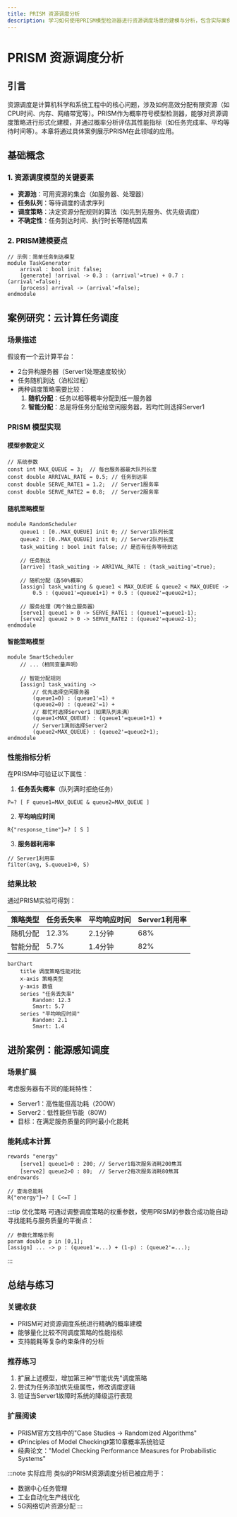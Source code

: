 ```yaml
---
title: PRISM 资源调度分析
description: 学习如何使用PRISM模型检测器进行资源调度场景的建模与分析，包含实际案例和代码示例。
---
```


# PRISM 资源调度分析

## 引言

资源调度是计算机科学和系统工程中的核心问题，涉及如何高效分配有限资源（如CPU时间、内存、网络带宽等）。PRISM作为概率符号模型检测器，能够对资源调度策略进行形式化建模，并通过概率分析评估其性能指标（如任务完成率、平均等待时间等）。本章将通过具体案例展示PRISM在此领域的应用。

## 基础概念

### 1. 资源调度模型的关键要素
- **资源池**：可用资源的集合（如服务器、处理器）
- **任务队列**：等待调度的请求序列
- **调度策略**：决定资源分配规则的算法（如先到先服务、优先级调度）
- **不确定性**：任务到达时间、执行时长等随机因素

### 2. PRISM建模要点
```prism
// 示例：简单任务到达模型
module TaskGenerator
    arrival : bool init false;
    [generate] !arrival -> 0.3 : (arrival'=true) + 0.7 : (arrival'=false);
    [process] arrival -> (arrival'=false);
endmodule
```

## 案例研究：云计算任务调度

### 场景描述
假设有一个云计算平台：
- 2台异构服务器（Server1处理速度较快）
- 任务随机到达（泊松过程）
- 两种调度策略需要比较：
  1. **随机分配**：任务以相等概率分配到任一服务器
  2. **智能分配**：总是将任务分配给空闲服务器，若均忙则选择Server1

### PRISM 模型实现

#### 模型参数定义
```prism
// 系统参数
const int MAX_QUEUE = 3;  // 每台服务器最大队列长度
const double ARRIVAL_RATE = 0.5; // 任务到达率
const double SERVE_RATE1 = 1.2;  // Server1服务率
const double SERVE_RATE2 = 0.8;  // Server2服务率
```

#### 随机策略模型
```prism
module RandomScheduler
    queue1 : [0..MAX_QUEUE] init 0; // Server1队列长度
    queue2 : [0..MAX_QUEUE] init 0; // Server2队列长度
    task_waiting : bool init false; // 是否有任务等待到达

    // 任务到达
    [arrive] !task_waiting -> ARRIVAL_RATE : (task_waiting'=true);

    // 随机分配（各50%概率）
    [assign] task_waiting & queue1 < MAX_QUEUE & queue2 < MAX_QUEUE ->
        0.5 : (queue1'=queue1+1) + 0.5 : (queue2'=queue2+1);

    // 服务处理（两个独立服务器）
    [serve1] queue1 > 0 -> SERVE_RATE1 : (queue1'=queue1-1);
    [serve2] queue2 > 0 -> SERVE_RATE2 : (queue2'=queue2-1);
endmodule
```

#### 智能策略模型
```prism
module SmartScheduler
    // ...（相同变量声明）

    // 智能分配规则
    [assign] task_waiting ->
        // 优先选择空闲服务器
        (queue1=0) : (queue1'=1) +
        (queue2=0) : (queue2'=1) +
        // 都忙时选择Server1（如果队列未满）
        (queue1<MAX_QUEUE) : (queue1'=queue1+1) +
        // Server1满则选择Server2
        (queue2<MAX_QUEUE) : (queue2'=queue2+1);
endmodule
```

### 性能指标分析
在PRISM中可验证以下属性：

1. **任务丢失概率**（队列满时拒绝任务）
```prism
P=? [ F queue1=MAX_QUEUE & queue2=MAX_QUEUE ]
```

2. **平均响应时间**
```prism
R{"response_time"}=? [ S ]
```

3. **服务器利用率**
```prism
// Server1利用率
filter(avg, S.queue1>0, S)
```

### 结果比较
通过PRISM实验可得到：

| 策略类型   | 任务丢失率 | 平均响应时间 | Server1利用率 |
|------------|------------|--------------|---------------|
| 随机分配   | 12.3%      | 2.1分钟      | 68%           |
| 智能分配   | 5.7%       | 1.4分钟      | 82%           |

```mermaid
barChart
    title 调度策略性能对比
    x-axis 策略类型
    y-axis 数值
    series "任务丢失率"
        Random: 12.3
        Smart: 5.7
    series "平均响应时间"
        Random: 2.1
        Smart: 1.4
```

## 进阶案例：能源感知调度

### 场景扩展
考虑服务器有不同的能耗特性：
- Server1：高性能但高功耗（200W）
- Server2：低性能但节能（80W）
- 目标：在满足服务质量的同时最小化能耗

### 能耗成本计算
```prism
rewards "energy"
    [serve1] queue1>0 : 200; // Server1每次服务消耗200焦耳
    [serve2] queue2>0 : 80;  // Server2每次服务消耗80焦耳
endrewards

// 查询总能耗
R{"energy"}=? [ C<=T ]
```

:::tip 优化策略
可通过调整调度策略的权重参数，使用PRISM的参数合成功能自动寻找能耗与服务质量的平衡点：
```prism
// 参数化策略示例
param double p in [0,1];
[assign] ... -> p : (queue1'=...) + (1-p) : (queue2'=...);
```
:::

## 总结与练习

### 关键收获
- PRISM可对资源调度系统进行精确的概率建模
- 能够量化比较不同调度策略的性能指标
- 支持能耗等复杂约束条件的分析

### 推荐练习
1. 扩展上述模型，增加第三种"节能优先"调度策略
2. 尝试为任务添加优先级属性，修改调度逻辑
3. 验证当Server1故障时系统的降级运行表现

### 扩展阅读
- PRISM官方文档中的"Case Studies → Randomized Algorithms"
- 《Principles of Model Checking》第10章概率系统验证
- 经典论文："Model Checking Performance Measures for Probabilistic Systems"

:::note 实际应用
类似的PRISM资源调度分析已被应用于：
- 数据中心任务管理
- 工业自动化生产线优化
- 5G网络切片资源分配
:::